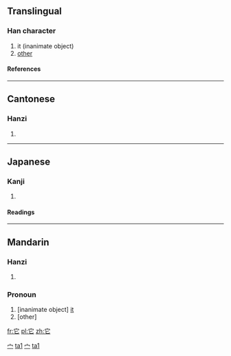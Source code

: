 {{zh-hanzi|{{zh-lookup|它}}}}
{{see|牠}}

==Translingual==
===Han character===
{{Han char|rn=40|rad=宀|as=02|sn=5|four=3071<sub>1</sub>|canj=十心 (JP)}}
# it (inanimate object)
# [[other]]
====References====
{{Han ref|kx=0281.140|dkj=07057|dj=0551.140|hdz=20910.030|uh=5B83|ud=23427|bh=A5A6|bd=42406}}
----
==Cantonese==
===Hanzi===
{{yue-hanzi|jyut=|y=ta1}}
# {{defn|Cantonese}}
----
==Japanese==
===Kanji===
{{ja-kanji|grade=|rs=宀02}}
# {{defn|Japanese}} 
====Readings====
{{ja-readings|on=[[た]] (ta), [[しゃ]] (sha)|kun=[[へび]] (hebi)}}

[[Category:zh-tw:Pronouns|宀]]
[[Category:zh-cn:Pronouns|ta1]]
[[Category:zh-tw:Beginning Mandarin|宀]]
[[Category:zh-cn:Beginning Mandarin|ta1]]
----
==Mandarin==
===Hanzi===
{{cmn-hanzi|pin=[[tā]] ([[ta1]])|wg=t'a<sup>1</sup>}}
# {{defn|Mandarin}}

===Pronoun===

# [inanimate object] [[it]]
# [other]

[[fr:它]]
[[pl:它]]
[[zh:它]]